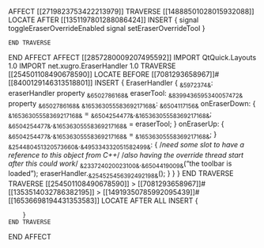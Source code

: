 AFFECT [[2719823753422213979]]
	TRAVERSE [[14888501028015932088]]
		LOCATE AFTER [[1351197801288086424]]
		INSERT {
			signal toggleEraserOverrideEnabled
			signal setEraserOverrideTool
		}
	
	END TRAVERSE
END AFFECT
AFFECT [[2857280009207495592]]
	IMPORT QtQuick.Layouts 1.0
	IMPORT net.xugro.EraserHandler 1.0
	TRAVERSE [[254501108490678590]]
		LOCATE BEFORE [[7081293658967]]#[[8400129146313518801]]
		INSERT {
			EraserHandler {
				~&5972374&~: eraserHandler
				property ~&6502786168&~ eraserTool: ~&8399436595340057472&~
				property ~&6502786168&~ ~&16536305558369217168&~: ~&6504117156&~
				onEraserDown: {
					~&16536305558369217168&~ = ~&6504254477&~.~&16536305558369217168&~;
					~&6504254477&~.~&16536305558369217168&~ = eraserTool;
				}
				onEraserUp: {
					~&6504254477&~.~&16536305558369217168&~ = ~&16536305558369217168&~;
				}
				~&254480451320573660&~.~&495334332051582499&~: {
					/*need some slot to have a reference to this object from C++*/
					/*also having the override thread start after this could work*/
					~&233724020023100&~.~&6504419009&~("the toolbar is loaded");
					eraserHandler.~&254525456392492198&~();
				}
			}
		}
	END TRAVERSE
	TRAVERSE [[254501108490678590]] > [[7081293658967]]#[[1353514032786382195]] > [[14919350785992095439]]#[[16536698194431353583]]
		LOCATE AFTER ALL
		INSERT {
		
		}
	END TRAVERSE
END AFFECT

